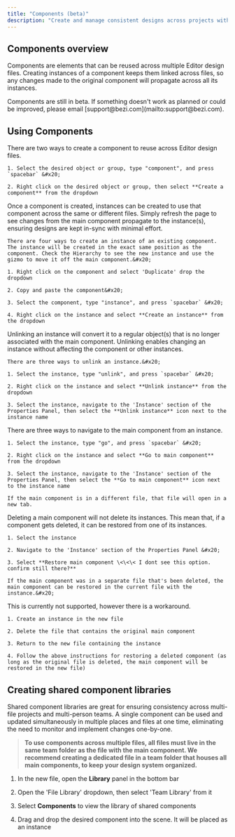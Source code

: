```yaml
---
title: "Components (beta)"
description: "Create and manage consistent designs across projects with connected elements."
---
```


## Components overview

Components are elements that can be reused across multiple Editor design files. Creating instances of a component keeps them linked across files, so any changes made to the original component will propagate across all its instances.&#x20;

<Info>
  Components are still in beta. If something doesn't work as planned or could be improved, please email [support@bezi.com](mailto:support@bezi.com).&#x20;
</Info>

## Using Components

<AccordionGroup>
  <Accordion title="Creating a component" defaultOpen={false}>
    There are two ways to create a component to reuse across Editor design files.&#x20;

    1. Select the desired object or group, type "component", and press `spacebar` &#x20;

    2. Right click on the desired object or group, then select **Create a component** from the dropdown
  </Accordion>

  <Accordion title="Creating an instance of a component" defaultOpen={false}>
    Once a component is created, instances can be created to use that component across the same or different files. Simply refresh the page to see changes from the main component propagate to the instance(s), ensuring designs are kept in-sync with minimal effort.&#x20;

    There are four ways to create an instance of an existing component. The instance will be created in the exact same position as the component. Check the Hierarchy to see the new instance and use the gizmo to move it off the main component.&#x20;

    1. Right click on the component and select 'Duplicate' drop the dropdown

    2. Copy and paste the component&#x20;

    3. Select the component, type "instance", and press `spacebar` &#x20;

    4. Right click on the instance and select **Create an instance** from the dropdown
  </Accordion>

  <Accordion title="Unlinking an instance" defaultOpen={false}>
    Unlinking an instance will convert it to a regular object(s) that is no longer associated with the main component. Unlinking enables changing an instance without affecting the component or other instances.

    There are three ways to unlink an instance.&#x20;

    1. Select the instance, type "unlink", and press `spacebar` &#x20;

    2. Right click on the instance and select **Unlink instance** from the dropdown

    3. Select the instance, navigate to the 'Instance' section of the Properties Panel, then select the **Unlink instance** icon next to the instance name
  </Accordion>

  <Accordion title="Navigating to the main component from an instance" defaultOpen={false}>
    There are three ways to navigate to the main component from an instance.&#x20;

    1. Select the instance, type "go", and press `spacebar` &#x20;

    2. Right click on the instance and select **Go to main component** from the dropdown

    3. Select the instance, navigate to the 'Instance' section of the Properties Panel, then select the **Go to main component** icon next to the instance name

    If the main component is in a different file, that file will open in a new tab.
  </Accordion>

  <Accordion title="Restoring a deleted component (no UI for this - error??)" defaultOpen={false}>
    Deleting a main component will not delete its instances. This mean that, if a component gets deleted, it can be restored from one of its instances.&#x20;

    1. Select the instance

    2. Navigate to the 'Instance' section of the Properties Panel &#x20;

    3. Select **Restore main component \<\<\< I dont see this option. confirm still there?**

    If the main component was in a separate file that's been deleted, the main component can be restored in the current file with the instance.&#x20;
  </Accordion>

  <Accordion title="Moving a main component to a different file" defaultOpen={false}>
    This is currently not supported, however there is a workaround.&#x20;

    1. Create an instance in the new file

    2. Delete the file that contains the original main component

    3. Return to the new file containing the instance

    4. Follow the above instructions for restoring a deleted component (as long as the original file is deleted, the main component will be restored in the new file)
  </Accordion>
</AccordionGroup>

## Creating shared component libraries

Shared component libraries are great for ensuring consistency across multi-file projects and multi-person teams. A single component can be used and updated simultaneously in multiple places and files at one time, eliminating the need to monitor and implement changes one-by-one.

> **To use components across multiple files, all files must live in the same team folder as the file with the main component. We recommend creating a dedicated file in a team folder that houses all main components, to keep your design system organized.**

1. In the new file, open the **Library** panel in the bottom bar

2. Open the 'File Library' dropdown, then select 'Team Library' from it

3. Select **Components** to view the library of shared components

4. Drag and drop the desired component into the scene. It will be placed as an instance
